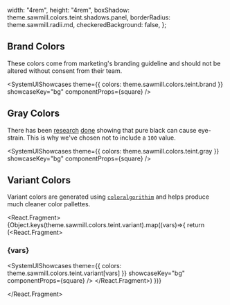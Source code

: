 
  width: "4rem",
  height: "4rem",
  boxShadow: theme.sawmill.colors.teint.shadows.panel,
  borderRadius: theme.sawmill.radii.md,
  checkeredBackground: false,
};

## Brand Colors

These colors come from marketing's branding guideline and should not be altered without consent from their team.

<SystemUIShowcases
  theme={{ colors: theme.sawmill.colors.teint.brand }}
  showcaseKey="bg"
  componentProps={square}
/>

## Gray Colors

There has been [research](https://uxmovement.com/content/why-you-should-never-use-pure-black-for-text-or-backgrounds/) [done](https://uxplanet.org/basicdesign-never-use-pure-black-in-typography-36138a3327a6) showing that pure black can cause eye-strain. This is why we've chosen not to include a `100` value.

<SystemUIShowcases
  theme={{ colors: theme.sawmill.colors.teint.gray }}
  showcaseKey="bg"
  componentProps={square}
/>

## Variant Colors

Variant colors are generated using [`coloralgorithim`](https://github.com/k-vyn/coloralgorithm) and helps produce much cleaner color pallettes.

<React.Fragment>
  {Object.keys(theme.sawmill.colors.teint.variant).map((vars)=>{
    return (<React.Fragment>
    <h3>{vars}</h3>
<SystemUIShowcases
  theme={{ colors: theme.sawmill.colors.teint.variant[vars] }}
  showcaseKey="bg"
  componentProps={square}
/>
</React.Fragment>)
  })}

</React.Fragment>
